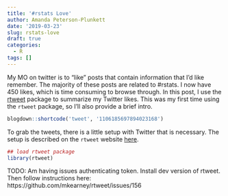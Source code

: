 ```yaml
---
title: '#rstats Love'
author: Amanda Peterson-Plunkett
date: '2019-03-23'
slug: rstats-love
draft: true
categories:
  - R
tags: []
---
```



My MO on twitter is to "like" posts that contain information that I'd like remember. The majority of these posts are related to #rstats. I now have 450 likes, which is time consuming to browse through. In this post, I use the [rtweet](https://rtweet.info/index.html) package to summarize my Twitter likes. This was my first time using the `rtweet` package, so I'll also provide a brief intro.


```r
blogdown::shortcode('tweet', '1106185697894023168')
```

To grab the tweets, there is a little setup with Twitter that is necessary. The setup is described on the `rtweet` website [here](https://rtweet.info/index.html).


```r
## load rtweet package
library(rtweet)
```

TODO: Am having issues authenticating token. Install dev version of rtweet. Then follow instructions here:
https://github.com/mkearney/rtweet/issues/156

